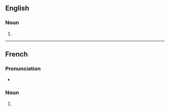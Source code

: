 ==English==

===Noun===
{{head|en|noun form}}

# {{plural of|en|compilation}}

----

==French==

===Pronunciation===
* {{audio|fr|LL-Q150 (fra)-Poslovitch-compilations.wav|Audio}}

===Noun===
{{head|fr|noun form|g=f}}

# {{plural of|fr|compilation}}
